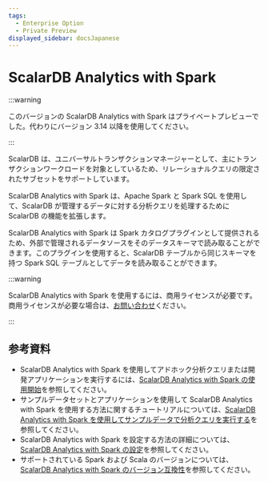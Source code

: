 ```yaml
---
tags:
  - Enterprise Option
  - Private Preview
displayed_sidebar: docsJapanese
---
```


# ScalarDB Analytics with Spark


<TranslationBanner />

:::warning

このバージョンの ScalarDB Analytics with Spark はプライベートプレビューでした。代わりにバージョン 3.14 以降を使用してください。

:::

ScalarDB は、ユニバーサルトランザクションマネージャーとして、主にトランザクションワークロードを対象としているため、リレーショナルクエリの限定されたサブセットをサポートしています。

ScalarDB Analytics with Spark は、Apache Spark と Spark SQL を使用して、ScalarDB が管理するデータに対する分析クエリを処理するために ScalarDB の機能を拡張します。

ScalarDB Analytics with Spark は Spark カタログプラグインとして提供されるため、外部で管理されるデータソースをそのデータスキーマで読み取ることができます。このプラグインを使用すると、ScalarDB テーブルから同じスキーマを持つ Spark SQL テーブルとしてデータを読み取ることができます。

:::warning

ScalarDB Analytics with Spark を使用するには、商用ライセンスが必要です。商用ライセンスが必要な場合は、[お問い合わせ](https://scalar-labs.com/contact_us/)ください。

:::

## 参考資料

* ScalarDB Analytics with Spark を使用してアドホック分析クエリまたは開発アプリケーションを実行するには、[ScalarDB Analytics with Spark の使用開始](./getting-started.mdx)を参照してください。
* サンプルデータセットとアプリケーションを使用して ScalarDB Analytics with Spark を使用する方法に関するチュートリアルについては、[ScalarDB Analytics with Spark を使用してサンプルデータで分析クエリを実行する](../scalardb-samples/scalardb-analytics-spark-sample/README.mdx)を参照してください。
* ScalarDB Analytics with Spark を設定する方法の詳細については、[ScalarDB Analytics with Spark の設定](./configuration.mdx)を参照してください。
* サポートされている Spark および Scala のバージョンについては、[ScalarDB Analytics with Spark のバージョン互換性](./version-compatibility.mdx)を参照してください。
